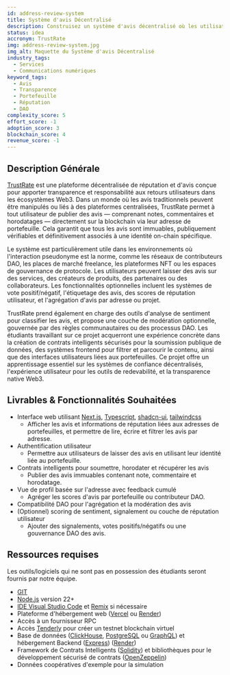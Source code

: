 ```yaml
---
id: address-review-system
title: Système d'avis Décentralisé
description: Construisez un système d'avis décentralisé où les utilisateurs peuvent soumettre des avis liés à leur adresse de portefeuille. Chaque avis (note, commentaire, horodatage) est stocké de manière immuable sur la blockchain, assurant la transparence et empêchant toute suppression ou manipulation. Utile pour évaluer les vendeurs, contributeurs ou prestataires de services dans les écosystèmes Web3. Ajoutez des fonctionnalités comme le filtrage par adresse, l'analyse de sentiment ou l'intégration avec les plateformes NFT et les DAO.
status: idea
accronym: TrustRate
img: address-review-system.jpg
img_alt: Maquette du Système d'avis Décentralisé
industry_tags:
  - Services
  - Communications numériques
keyword_tags:
  - Avis
  - Transparence
  - Portefeuille
  - Réputation
  - DAO
complexity_score: 5
effort_score: -1
adoption_score: 3
blockchain_score: 4
revenue_score: -1
---
```


## Description Générale

[TrustRate](https://trustrate.monark.io) est une plateforme décentralisée de réputation et d'avis conçue pour apporter transparence et responsabilité aux retours utilisateurs dans les écosystèmes Web3. Dans un monde où les avis traditionnels peuvent être manipulés ou liés à des plateformes centralisées, TrustRate permet à tout utilisateur de publier des avis — comprenant notes, commentaires et horodatages — directement sur la blockchain via leur adresse de portefeuille. Cela garantit que tous les avis sont immuables, publiquement vérifiables et définitivement associés à une identité on-chain spécifique.

Le système est particulièrement utile dans les environnements où l'interaction pseudonyme est la norme, comme les réseaux de contributeurs DAO, les places de marché freelance, les plateformes NFT ou les espaces de gouvernance de protocole. Les utilisateurs peuvent laisser des avis sur des services, des créateurs de produits, des partenaires ou des collaborateurs. Les fonctionnalités optionnelles incluent les systèmes de vote positif/négatif, l'étiquetage des avis, des scores de réputation utilisateur, et l'agrégation d'avis par adresse ou projet.

TrustRate prend également en charge des outils d'analyse de sentiment pour classifier les avis, et propose une couche de modération optionnelle, gouvernée par des règles communautaires ou des processus DAO. Les étudiants travaillant sur ce projet acquerront une expérience concrète dans la création de contrats intelligents sécurisés pour la soumission publique de données, des systèmes frontend pour filtrer et parcourir le contenu, ainsi que des interfaces utilisateurs liées aux portefeuilles. Ce projet offre un apprentissage essentiel sur les systèmes de confiance décentralisés, l'expérience utilisateur pour les outils de redevabilité, et la transparence native Web3.

## Livrables & Fonctionnalités Souhaitées

- Interface web utilisant [Next.js](https://nextjs.org/), [Typescript](https://www.typescriptlang.org/), [shadcn-ui](https://ui.shadcn.com/), [tailwindcss](https://tailwindcss.com/)
   - Afficher les avis et informations de réputation liées aux adresses de portefeuilles, et permettre de lire, écrire et filtrer les avis par adresse.
- Authentification utilisateur
   - Permettre aux utilisateurs de laisser des avis en utilisant leur identité liée au portefeuille.
- Contrats intelligents pour soumettre, horodater et récupérer les avis
   - Publier des avis immuables contenant note, commentaire et horodatage.
- Vue de profil basée sur l'adresse avec feedback cumulé
   - Agréger les scores d'avis par portefeuille ou contributeur DAO.
- Compatibilité DAO pour l'agrégation et la modération des avis
- (Optionnel) scoring de sentiment, signalement ou couche de réputation utilisateur
   - Ajouter des signalements, votes positifs/négatifs ou une gouvernance DAO des avis.

## Ressources requises

Les outils/logiciels qui ne sont pas en possession des étudiants seront fournis par notre équipe.

- [GIT](https://git-scm.com/)
- [Node.js](https://nodejs.org/) version 22+
- [IDE Visual Studio Code](https://code.visualstudio.com/) et [Remix](https://remix-project.org/) si nécessaire
- Plateforme d'hébergement web ([Vercel](https://vercel.com/) ou [Render](https://render.com/))
- Accès à un fournisseur RPC
- Accès [Tenderly](https://tenderly.co/) pour créer un testnet blockchain virtuel
- Base de données ([ClickHouse](https://clickhouse.com/), [PostgreSQL](https://www.postgresql.org/) ou [GraphQL](https://graphql.org/)) et hébergement Backend ([Express](https://expressjs.com/)) ([Render](https://render.com/))
- Framework de Contrats Intelligents ([Solidity](https://soliditylang.org/)) et bibliothèques pour le développement sécurisé de contrats ([OpenZeppelin](https://www.openzeppelin.com/))
- Données coopératives d'exemple pour la simulation